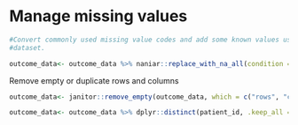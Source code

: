 # Manage missing values {#manage_missing_duplicate}

```r

#Convert commonly used missing value codes and add some known values used to denote missingness in this
#dataset.

outcome_data<- outcome_data %>% naniar::replace_with_na_all(condition = ~.x %in% c(naniar::common_na_strings, "-2", "-5", "-4", "-99"))


```

Remove empty or duplicate rows and columns
```r

outcome_data<- janitor::remove_empty(outcome_data, which = c("rows", "cols"))

outcome_data<- outcome_data %>% dplyr::distinct(patient_id, .keep_all = TRUE)
```
